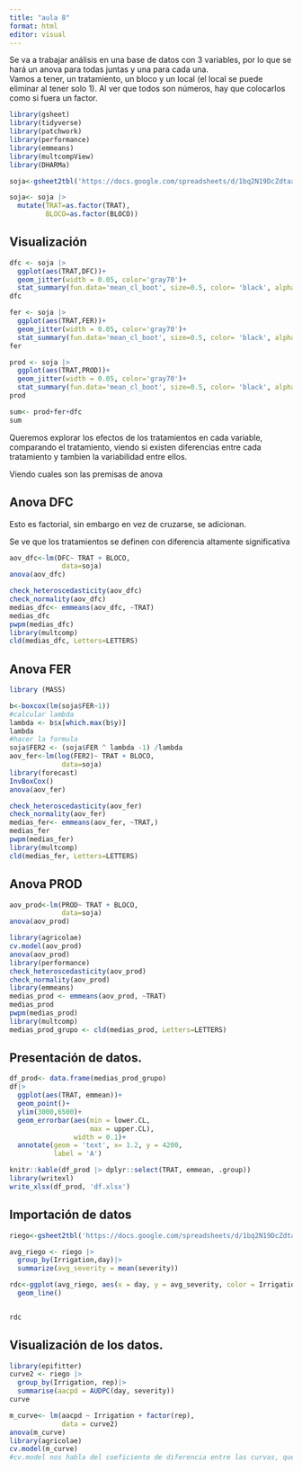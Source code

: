 ```yaml
---
title: "aula 8"
format: html
editor: visual
---
```


Se va a trabajar análisis en una base de datos con 3 variables, por lo que se hará un anova para todas juntas y una para cada una.\
Vamos a tener, un tratamiento, un bloco y un local (el local se puede eliminar al tener solo 1). Al ver que todos son números, hay que colocarlos como si fuera un factor.

```r
library(gsheet)
library(tidyverse)
library(patchwork)
library(performance)
library(emmeans)
library(multcompView)
library(DHARMa)
```

```r
soja<-gsheet2tbl('https://docs.google.com/spreadsheets/d/1bq2N19DcZdtax2fQW9OHSGMR0X2__Z9T/edit#gid=866852711')

soja<- soja |>
  mutate(TRAT=as.factor(TRAT),
         BLOCO=as.factor(BLOCO))
```

## Visualización

```r
dfc <- soja |>
  ggplot(aes(TRAT,DFC))+
  geom_jitter(width = 0.05, color='gray70')+
  stat_summary(fun.data='mean_cl_boot', size=0.5, color= 'black', alpha=0.5)
dfc
```

```r
fer <- soja |>
  ggplot(aes(TRAT,FER))+
  geom_jitter(width = 0.05, color='gray70')+
  stat_summary(fun.data='mean_cl_boot', size=0.5, color= 'black', alpha=0.5)
fer
```

```r
prod <- soja |>
  ggplot(aes(TRAT,PROD))+
  geom_jitter(width = 0.05, color='gray70')+
  stat_summary(fun.data='mean_cl_boot', size=0.5, color= 'black', alpha=0.5)
prod
```

```r
sum<- prod+fer+dfc
sum
```

Queremos explorar los efectos de los tratamientos en cada variable, comparando el tratamiento, viendo si existen diferencias entre cada tratamiento y tambien la variabilidad entre ellos.

Viendo cuales son las premisas de anova

## Anova DFC

Esto es factorial, sin embargo en vez de cruzarse, se adicionan.

Se ve que los tratamientos se definen con diferencia altamente significativa

```r
aov_dfc<-lm(DFC~ TRAT + BLOCO,
             data=soja)
anova(aov_dfc)
```

```r
check_heteroscedasticity(aov_dfc)
check_normality(aov_dfc)
medias_dfc<- emmeans(aov_dfc, ~TRAT)
medias_dfc
pwpm(medias_dfc)
library(multcomp)
cld(medias_dfc, Letters=LETTERS)
```

## Anova FER

```r
library (MASS)

b<-boxcox(lm(soja$FER~1))
#calcular lambda
lambda <- b$x[which.max(b$y)]
lambda
#hacer la formula
soja$FER2 <- (soja$FER ^ lambda -1) /lambda
aov_fer<-lm(log(FER2)~ TRAT + BLOCO,
             data=soja)
library(forecast)
InvBoxCox()
anova(aov_fer)
```

```r
check_heteroscedasticity(aov_fer)
check_normality(aov_fer)
medias_fer<- emmeans(aov_fer, ~TRAT,)
medias_fer
pwpm(medias_fer)
library(multcomp)
cld(medias_fer, Letters=LETTERS)
```

## Anova PROD

```r
aov_prod<-lm(PROD~ TRAT + BLOCO,
             data=soja)
anova(aov_prod)
```

```r
library(agricolae)
cv.model(aov_prod)
anova(aov_prod)
library(performance)
check_heteroscedasticity(aov_prod)
check_normality(aov_prod)
library(emmeans)
medias_prod <- emmeans(aov_prod, ~TRAT)
medias_prod
pwpm(medias_prod)
library(multcomp)
medias_prod_grupo <- cld(medias_prod, Letters=LETTERS)
```

## Presentación de datos.

```r
df_prod<- data.frame(medias_prod_grupo)
df|>
  ggplot(aes(TRAT, emmean))+
  geom_point()+
  ylim(3000,6500)+
  geom_errorbar(aes(min = lower.CL,
                    max = upper.CL),
                width = 0.1)+
  annotate(geom = 'text', x= 1.2, y = 4200,
           label = 'A')

knitr::kable(df_prod |> dplyr::select(TRAT, emmean, .group))
library(writexl)
write_xlsx(df_prod, 'df.xlsx')

```

## Importación de datos

```r
riego<-gsheet2tbl('https://docs.google.com/spreadsheets/d/1bq2N19DcZdtax2fQW9OHSGMR0X2__Z9T/edit#gid=1807247585')


```

```r
avg_riego <- riego |>
  group_by(Irrigation,day)|>
  summarize(avg_severity = mean(severity))
```

```r
rdc<-ggplot(avg_riego, aes(x = day, y = avg_severity, color = Irrigation)) +
  geom_line()


rdc
```

## Visualización de los datos.

```r
library(epifitter)
curve2 <- riego |>
  group_by(Irrigation, rep)|>
  summarise(aacpd = AUDPC(day, severity))
curve

m_curve<- lm(aacpd ~ Irrigation + factor(rep),
             data = curve2)
anova(m_curve)
library(agricolae)
cv.model(m_curve)
#cv.model nos habla del coeficiente de diferencia entre las curvas, que es 1.09% lo vual es bastante bajo

```
